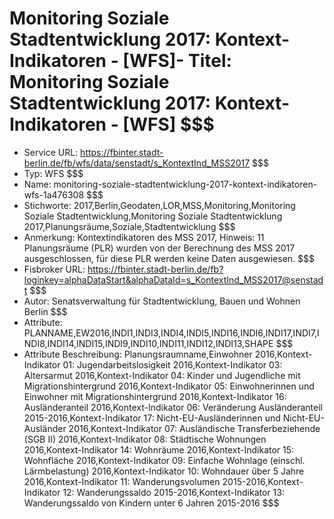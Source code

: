 # Monitoring Soziale Stadtentwicklung 2017: Kontext-Indikatoren - [WFS]- Titel: Monitoring Soziale Stadtentwicklung 2017: Kontext-Indikatoren - [WFS] $$$
- Service URL: https://fbinter.stadt-berlin.de/fb/wfs/data/senstadt/s_KontextInd_MSS2017 $$$
- Typ: WFS $$$
- Name: monitoring-soziale-stadtentwicklung-2017-kontext-indikatoren-wfs-1a476308 $$$
- Stichworte: 2017,Berlin,Geodaten,LOR,MSS,Monitoring,Monitoring Soziale Stadtentwicklung,Monitoring Soziale Stadtentwicklung 2017,Planungsräume,Soziale,Stadtentwicklung $$$
- Anmerkung: Kontextindikatoren des MSS 2017, Hinweis: 11 Planungsräume (PLR) wurden von der Berechnung des MSS 2017 ausgeschlossen, für diese PLR werden keine Daten ausgewiesen. $$$
- Fisbroker URL: https://fbinter.stadt-berlin.de/fb?loginkey=alphaDataStart&alphaDataId=s_KontextInd_MSS2017@senstadt $$$
- Autor: Senatsverwaltung für Stadtentwicklung, Bauen und Wohnen Berlin $$$
- Attribute: PLANNAME,EW2016,INDI1,INDI3,INDI4,INDI5,INDI16,INDI6,INDI17,INDI7,INDI8,INDI14,INDI15,INDI9,INDI10,INDI11,INDI12,INDI13,SHAPE $$$
- Attribute Beschreibung: Planungsraumname,Einwohner 2016,Kontext-Indikator 01: Jugendarbeitslosigkeit 2016,Kontext-Indikator 03: Altersarmut 2016,Kontext-Indikator 04: Kinder und Jugendliche mit Migrationshintergrund 2016,Kontext-Indikator 05: Einwohnerinnen und Einwohner mit Migrationshintergrund 2016,Kontext-Indikator 16: Ausländeranteil 2016,Kontext-Indikator 06: Veränderung Ausländeranteil 2015-2016,Kontext-Indikator 17: Nicht-EU-Ausländerinnen und Nicht-EU-Ausländer 2016,Kontext-Indikator 07: Ausländische Transferbeziehende (SGB II) 2016,Kontext-Indikator 08: Städtische Wohnungen 2016,Kontext-Indikator 14: Wohnräume 2016,Kontext-Indikator 15: Wohnfläche 2016,Kontext-Indikator 09: Einfache Wohnlage (einschl. Lärmbelastung) 2016,Kontext-Indikator 10: Wohndauer über 5 Jahre 2016,Kontext-Indikator 11: Wanderungsvolumen 2015-2016,Kontext-Indikator 12: Wanderungssaldo 2015-2016,Kontext-Indikator 13: Wanderungssaldo von Kindern unter 6 Jahren 2015-2016 $$$
